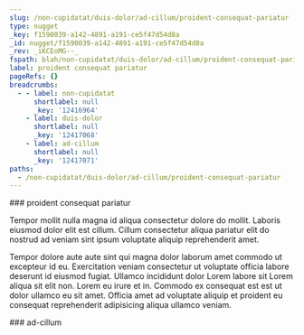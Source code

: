 ```yaml
---
slug: /non-cupidatat/duis-dolor/ad-cillum/proident-consequat-pariatur
type: nugget
_key: f1590039-a142-4891-a191-ce5f47d54d8a
_id: nugget/f1590039-a142-4891-a191-ce5f47d54d8a
_rev: _iKCEoMG--_
fspath: blah/non-cupidatat/duis-dolor/ad-cillum/proident-consequat-pariatur.md
label: proident consequat pariatur
pageRefs: {}
breadcrumbs:
  - - label: non-cupidatat
      shortlabel: null
      _key: '12416964'
    - label: duis-dolor
      shortlabel: null
      _key: '12417068'
    - label: ad-cillum
      shortlabel: null
      _key: '12417071'
paths:
  - /non-cupidatat/duis-dolor/ad-cillum/proident-consequat-pariatur
---
```


<NuggetArea>
<Nugget slug="/non-cupidatat/duis-dolor/ad-cillum/proident-consequat-pariatur" type="nugget" _key="f1590039-a142-4891-a191-ce5f47d54d8a" _id="nugget/f1590039-a142-4891-a191-ce5f47d54d8a" _rev="_iKCEoMG--_" fspath="blah/non-cupidatat/duis-dolor/ad-cillum/proident-consequat-pariatur.md" label="proident consequat pariatur" paths="/non-cupidatat/duis-dolor/ad-cillum/proident-consequat-pariatur">
<NuggetBody>
### proident consequat pariatur

Tempor mollit nulla magna id aliqua consectetur dolore do mollit. Laboris eiusmod dolor elit est cillum. Cillum consectetur aliqua pariatur elit do nostrud ad veniam sint ipsum voluptate aliquip reprehenderit amet.

Tempor dolore aute aute sint qui magna dolor laborum amet commodo ut excepteur id eu. Exercitation veniam consectetur ut voluptate officia labore deserunt id eiusmod fugiat. Ullamco incididunt dolor Lorem labore sit Lorem aliqua sit elit non. Lorem eu irure et in. Commodo ex consequat est est ut dolor ullamco eu sit amet. Officia amet ad voluptate aliquip et proident eu consequat reprehenderit adipisicing aliqua ullamco veniam.

</NuggetBody>
<Breadcrumbs>
<Crumbs>
<Crumb _key="12416964" label="non-cupidatat" /><Crumb _key="12417068" label="duis-dolor" /><Crumb _key="12417071" label="ad-cillum" />
</Crumbs>
</Breadcrumbs>
</Nugget>

<NuggetsInbound>
</NuggetsInbound>
<NuggetsOutbound>
</NuggetsOutbound>
</NuggetArea>
<PassagesInbound>
<Passage direction="inbound" type="passage" _key="12417071" _id="passage/12417071" _rev="_iKCEoMC--A" label="ad-cillum" passage="ad-cillum" fspath="blah/non-cupidatat/duis-dolor/ad-cillum" paths="/non-cupidatat/duis-dolor/ad-cillum" slug="/non-cupidatat/duis-dolor/ad-cillum">
<NuggetBody>
### ad-cillum

</NuggetBody>
<Breadcrumbs>
<Crumbs>
<Crumb _key="12416964" label="non-cupidatat" /><Crumb _key="12417068" label="duis-dolor" />
</Crumbs>
</Breadcrumbs>
</Passage>

</PassagesInbound>
<PassagesOutbound>
</PassagesOutbound>